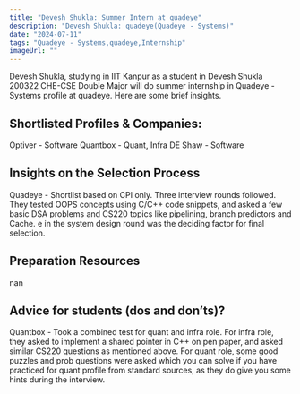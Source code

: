 ```yaml
---
title: "Devesh Shukla: Summer Intern at quadeye"
description: "Devesh Shukla: quadeye(Quadeye - Systems)"
date: "2024-07-11"
tags: "Quadeye - Systems,quadeye,Internship"
imageUrl: ""
---
```


Devesh Shukla, studying in IIT Kanpur as a  student in Devesh Shukla 200322 CHE-CSE Double Major will do
 summer internship in Quadeye - Systems profile at quadeye. Here are some brief
insights.

## Shortlisted Profiles & Companies:
Optiver - Software Quantbox - Quant, Infra DE Shaw - Software

## Insights on the Selection Process
Quadeye - Shortlist based on CPI only. Three interview rounds followed. They tested OOPS concepts using C/C++ code snippets, and asked a few basic DSA problems and CS220 topics like pipelining, branch predictors and Cache. e in the system design round was the deciding factor for final selection.

##  Preparation Resources
nan

## Advice for students (dos and don’ts)? 
Quantbox - Took a combined test for quant and infra role. For infra role, they asked to implement a shared pointer in C++ on pen paper, and asked similar CS220 questions as mentioned above. For quant role, some good puzzles and prob questions were asked which you can solve if you have practiced for quant profile from standard sources, as they do give you some hints during the interview.

